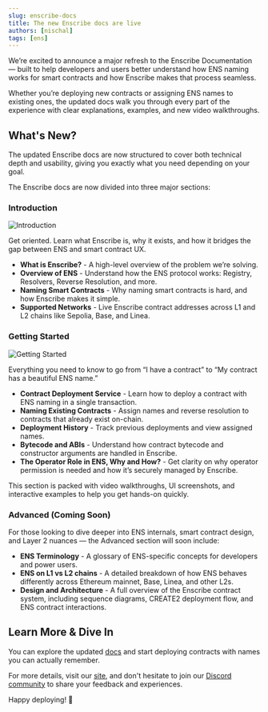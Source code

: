 ```yaml
---
slug: enscribe-docs
title: The new Enscribe docs are live
authors: [nischal]
tags: [ens]
---
```


We’re excited to announce a major refresh to the Enscribe Documentation — built to help developers and users better understand 
how ENS naming works for smart contracts and how Enscribe makes that process seamless.


Whether you’re deploying new contracts or assigning ENS names to existing ones, the updated docs walk you through every part of 
the experience with clear explanations, examples, and new video walkthroughs.

## What's New?

The updated Enscribe docs are now structured to cover both technical depth and usability, giving you exactly what you need depending on your goal.

The Enscribe docs are now divided into three major sections:

### Introduction

![Introduction](introduction.png)

Get oriented. Learn what Enscribe is, why it exists, and how it bridges the gap between ENS and smart contract UX.

- **What is Enscribe?** - A high-level overview of the problem we’re solving.
- **Overview of ENS** - Understand how the ENS protocol works: Registry, Resolvers, Reverse Resolution, and more.
- **Naming Smart Contracts** - Why naming smart contracts is hard, and how Enscribe makes it simple.
- **Supported Networks** - Live Enscribe contract addresses across L1 and L2 chains like Sepolia, Base, and Linea.

### Getting Started

![Getting Started](getting-started.png)

Everything you need to know to go from “I have a contract” to “My contract has a beautiful ENS name.”

- **Contract Deployment Service** - Learn how to deploy a contract with ENS naming in a single transaction.
- **Naming Existing Contracts** - Assign names and reverse resolution to contracts that already exist on-chain.
- **Deployment History** - Track previous deployments and view assigned names.
- **Bytecode and ABIs** - Understand how contract bytecode and constructor arguments are handled in Enscribe.
- **The Operator Role in ENS, Why and How?** - Get clarity on why operator permission is needed and how it’s securely managed by Enscribe.


This section is packed with video walkthroughs, UI screenshots, and interactive examples to help you get hands-on quickly.

### Advanced (Coming Soon)

For those looking to dive deeper into ENS internals, smart contract design, and Layer 2 nuances — the Advanced section will soon include:

- **ENS Terminology** - A glossary of ENS-specific concepts for developers and power users.
- **ENS on L1 vs L2 chains** - A detailed breakdown of how ENS behaves differently across Ethereum mainnet, Base, Linea, and other L2s.
- **Design and Architecture** - A full overview of the Enscribe contract system, including sequence diagrams, CREATE2 deployment flow, and ENS contract interactions.


## Learn More & Dive In

You can explore the updated [docs](enscribe.xyz/docs) and start deploying contracts with names you can actually remember.

For more details, visit our [site](https://www.enscribe.xyz/), and don't hesitate to join our [Discord community](https://discord.gg/8QUMMdS5GY) to share your feedback and experiences.

Happy deploying! 🚀